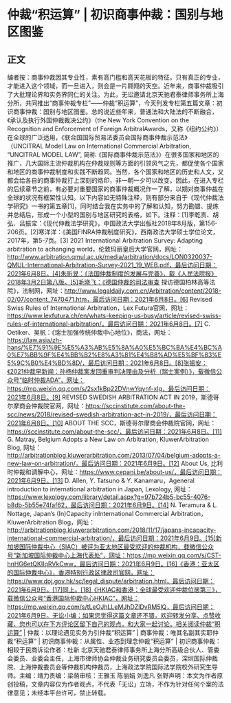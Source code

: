 # 仲裁“积运算” | 初识商事仲裁：国别与地区图鉴
## 正文
编者按：商事仲裁因其专业性，素有高门槛和高天花板的特征。只有真正的专业，才能进入这个领域，而一旦进入，则会是一片翱翔的天空。近年来，商事仲裁吸引了大批理论界和实务界同仁的关注。为此，无讼邀请北京天驰君泰律师事务所上海分所，共同推出“商事仲裁专栏”——仲裁“积运算”，今天刊发专栏第五篇文章：初识商事仲裁：国别与地区图鉴。总的说近些年来，普通法和大陆法的不断融合，《承认及执行外国仲裁裁决公约》（the New York Convention on the Recognition and Enforcement of Foreign ArbitralAwards，又称《纽约公约》）在全球的广泛适用，《联合国国际贸易法委员会国际商事仲裁示范法》（UNCITRAL Model Law on International Commercial Arbitration, “UNCITRAL MODEL LAW”, 简称《国际商事仲裁示范法》）在很多国家和地区的推广，几大国际主流仲裁机构在仲裁规则等方面的引领风气之先，都促使各个国家和地区的商事仲裁制度和实践不断趋同。当然，各个国家和地区的历史和人文，又都会给各自的商事仲裁打上深刻的烙印，非一朝一夕可以改变。因此，在进入专栏的后续章节之前，有必要对重要国家的商事仲裁概况作一了解，以期对商事仲裁在全球的状况有框架性认知。以下内容如无特殊注释，则有部分来自于《现代仲裁法学研究》一书的第五章[1]，同时结合我在实务中的了解和认知，努力勘错、提炼并总结后，形成一个小型的国别与地区研究的表格，如下。注释：[1]李乾贵、胡弘、吕振宝：《现代仲裁法学研究》，中国政法大学出版社2018年8月版，第156-206页。[2]寒洋洋：《美国FINRA仲裁制度研究》，西南政法大学硕士学位论文，2017年，第5-7页。[3] 2021 International Arbitration Survey: Adapting arbitration to achanging world，伦敦玛丽皇后大学官网，网址：http://www.arbitration.qmul.ac.uk/media/arbitration/docs/LON0320037-QMUL-International-Arbitration-Survey-2021_19_WEB.pdf，最后访问日期：2021年6月8日。[4]朱昕昱：《法国仲裁制度的发展与完善》，载《人民法院报》2018年3月2日第八版。[5]毛晓飞：《德国仲裁的司法审查 探访德国柏林高等法院》，法制网，网址：http://www.legaldaily.com.cn/Arbitration/content/2018-02/07/content_7470471.htm，最后访问日期：2021年6月8日。[6] Revised Swiss Rules of International Arbitration，Lex Futura官网，网址：https://www.lexfutura.ch/en/whats-keeping-us-busy/article/revised-swiss-rules-of-international-arbitration/，最后访问日期：2021年6月8日。[7] C. Oetiker、吴帆：《瑞士加强传统仲裁中心地位》，商法，网址：https://law.asia/zh-hans/%E7%91%9E%E5%A3%AB%E5%8A%A0%E5%BC%BA%E4%BC%A0%E7%BB%9F%E4%BB%B2%E8%A3%81%E4%B8%AD%E5%BF%83%E5%9C%B0%E4%BD%8D/，最后访问日期：2021年6月8日。[8]张振安：《2021仲裁早新闻：孙杨仲裁案发回重审判决理由及分析（瑞士案例）》，载微信公众号“临时仲裁ADA”，网址：https://mp.weixin.qq.com/s/2sx1kBp22DVnwYqynf-xIg，最后访问日期：2021年6月8日。[9] REVISED SWEDISH ARBITRATION ACT IN 2019，斯德哥尔摩商会仲裁院官网，网址：https://sccinstitute.com/about-the-scc/news/2018/revised-swedish-arbitration-act-in-2019/，最后访问日期：2021年6月8日。[10] ABOUT THE SCC，斯德哥尔摩商会仲裁院官网，网址：https://sccinstitute.com/about-the-scc/，最后访问日期：2021年6月8日。[11] G. Matray, Belgium Adopts a New Law on Arbitration, KluwerArbitration Blog, 网址：http://arbitrationblog.kluwerarbitration.com/2013/07/04/belgium-adopts-a-new-law-on-arbitration/，最后访问日期：2021年6月9日。[12] About Us, 比利时仲裁和调解中心，网址：https://www.cepani.be/about-us/，最后访问日期：2021年6月9日。[13] D. Allen, Y. Tatsuno & Y. Kanamaru，Ageneral introduction to international arbitration in Japan, Lexology, 网址：https://www.lexology.com/library/detail.aspx?g=97b724b5-bc55-4076-b8db-5b55e74faf62，最后访问日期：2021年6月9日。[14] N. Teramura & L. Nottage, Japan’s (In)Capacity inInternational Commercial Arbitration， KluwerArbitration Blog，网址：http://arbitrationblog.kluwerarbitration.com/2018/11/17/japans-incapacity-international-commercial-arbitration/，最后访问日期：2021年6月9日。[15]新加坡国际仲裁中心（SIAC）被评为亚太地区最受欢迎的仲裁机构，载微信公众号“新加坡国际仲裁中心上海代表处”，网址：https://mp.weixin.qq.com/s/CST-hnHG6etQKIIqRVkCww，最后访问日期：2021年6月9日。[16]《香港：亚太区的国际仲裁中心》，香港特别行政区律政司官网，网址：https://www.doj.gov.hk/sc/legal_dispute/arbitration.html，最后访问日期：2021年6月9日。[17]同上。[18]《HKIAC和香港：全球最受欢迎仲裁位居第三》，载微信公众号“香港国际仲裁中心HKIAC”，网址：https://mp.weixin.qq.com/s/tLeOJhLLeMJhDZlDvRM5lQ，最后访问日期：2021年6月9日。无讼小编：如果您觉得这篇文章还不错，欢迎转发分享、点赞收藏，您也可以在下方评论区留下自己的观点，和大家一起讨论。相关阅读仲裁“积运算” | 仲裁：以理论遇见实务为引仲裁“积运算” | 商事仲裁：唯其名副其实耶仲裁“积运算” | 初识商事仲裁：从属性、业态到理念仲裁“积运算” | 初识商事仲裁：相较于民商诉讼作者：杜新 北京天驰君泰律师事务所上海分所高级合伙人、管委会委员、业委会主任，上海市律师协会仲裁业务研究委员会委员，深圳国际仲裁院、上海仲裁委员会等仲裁机构仲裁员，上海政法学院国际法学院校外研究生导师。主编：靖力责编：梁萌审核：王雅玉 陈丽娟 刘逸凡 张野声明：本文为作者原创投稿，文章内容仅为作者观点，不代表「无讼」立场，不作为针对任何个案的法律意见；未经本平台许可，禁止转载。